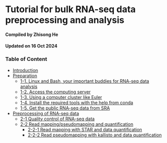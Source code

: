 # Tutorial for bulk RNA-seq data preprocessing and analysis
#### Compiled by Zhisong He
#### Updated on 16 Oct 2024
### Table of Content
  * [Introduction](#introduction)
  * [Preparation](#preparation)
    * [1-1. Linux and Bash, your important buddies for RNA-seq data analysis](#1-1-linux-and-bash-your-important-buddies-for-rna-seq-data-analysis)
    * [1-2. Access the computing server](#1-2-access-the-computing-server)
    * [1-3. Using a computer cluster like Euler](#1-3-using-a-computer-cluster-like-euler)
    * [1-4. Install the required tools with the help from conda](#1-4-install-the-required-tools-with-the-help-from-conda)
    * [1-5. Get the public RNA-seq data from SRA](#1-5-get-the-public-rna-seq-data-from-sra)
  * [Preprocessing of RNA-seq data](#preprocessing-of-rna-seq-data)
    * [2-1 Quality control of RNA-seq data](#2-1-quality-control-of-rna-seq-data)
    * [2-2 Read mapping/pseudomapping and quantification](#2-2-read-mappingpseudomapping-and-quantification)
      * [2-2-1 Read mapping with STAR and data quantification](#2-2-1-read-mapping-with-star-and-data-quantification)
      * [2-2-2 Read pseudomapping with kallisto and data quantification](#2-2-2-read-pseudomapping-with-kallisto-and-data-quantification)

